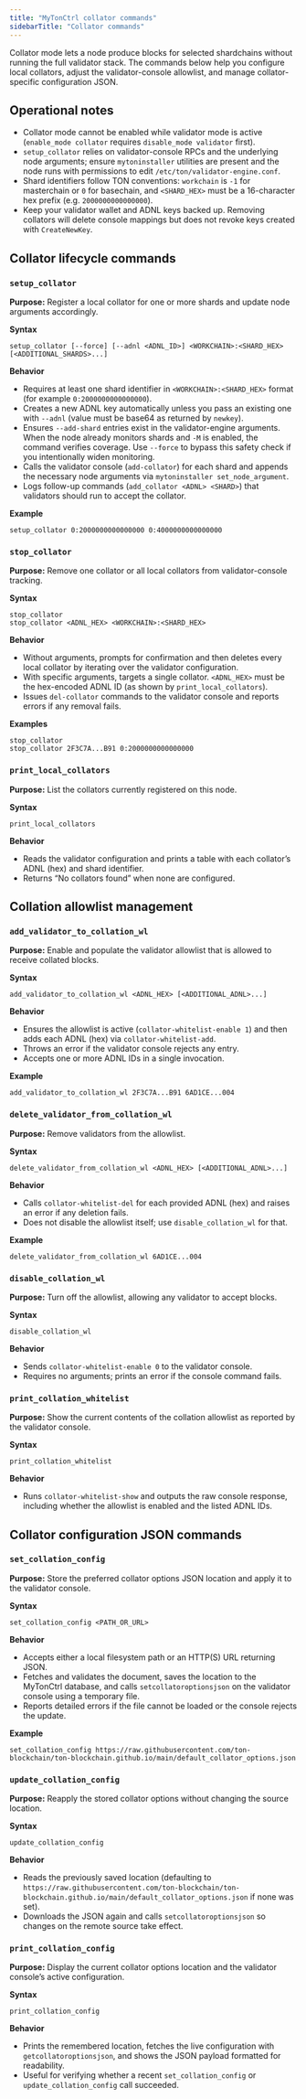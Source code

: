 ```yaml
---
title: "MyTonCtrl collator commands"
sidebarTitle: "Collator commands"
---
```


Collator mode lets a node produce blocks for selected shardchains without running the full validator stack. The commands below help you configure local collators, adjust the validator-console allowlist, and manage collator-specific configuration JSON.

## Operational notes
- Collator mode cannot be enabled while validator mode is active (`enable_mode collator` requires `disable_mode validator` first).
- `setup_collator` relies on validator-console RPCs and the underlying node arguments; ensure `mytoninstaller` utilities are present and the node runs with permissions to edit `/etc/ton/validator-engine.conf`.
- Shard identifiers follow TON conventions: `workchain` is `-1` for masterchain or `0` for basechain, and `<SHARD_HEX>` must be a 16-character hex prefix (e.g. `2000000000000000`).
- Keep your validator wallet and ADNL keys backed up. Removing collators will delete console mappings but does not revoke keys created with `CreateNewKey`.

## Collator lifecycle commands

### `setup_collator`
**Purpose:** Register a local collator for one or more shards and update node arguments accordingly.

**Syntax**
```mytonctrl
setup_collator [--force] [--adnl <ADNL_ID>] <WORKCHAIN>:<SHARD_HEX> [<ADDITIONAL_SHARDS>...]
```

**Behavior**
- Requires at least one shard identifier in `<WORKCHAIN>:<SHARD_HEX>` format (for example `0:2000000000000000`).
- Creates a new ADNL key automatically unless you pass an existing one with `--adnl` (value must be base64 as returned by `newkey`).
- Ensures `--add-shard` entries exist in the validator-engine arguments. When the node already monitors shards and `-M` is enabled, the command verifies coverage. Use `--force` to bypass this safety check if you intentionally widen monitoring.
- Calls the validator console (`add-collator`) for each shard and appends the necessary node arguments via `mytoninstaller set_node_argument`.
- Logs follow-up commands (`add_collator <ADNL> <SHARD>`) that validators should run to accept the collator.

**Example**
```mytonctrl
setup_collator 0:2000000000000000 0:4000000000000000
```

### `stop_collator`
**Purpose:** Remove one collator or all local collators from validator-console tracking.

**Syntax**
```mytonctrl
stop_collator
stop_collator <ADNL_HEX> <WORKCHAIN>:<SHARD_HEX>
```

**Behavior**
- Without arguments, prompts for confirmation and then deletes every local collator by iterating over the validator configuration.
- With specific arguments, targets a single collator. `<ADNL_HEX>` must be the hex-encoded ADNL ID (as shown by `print_local_collators`).
- Issues `del-collator` commands to the validator console and reports errors if any removal fails.

**Examples**
```mytonctrl
stop_collator
stop_collator 2F3C7A...B91 0:2000000000000000
```

### `print_local_collators`
**Purpose:** List the collators currently registered on this node.

**Syntax**
```mytonctrl
print_local_collators
```

**Behavior**
- Reads the validator configuration and prints a table with each collator’s ADNL (hex) and shard identifier.
- Returns “No collators found” when none are configured.


## Collation allowlist management

### `add_validator_to_collation_wl`
**Purpose:** Enable and populate the validator allowlist that is allowed to receive collated blocks.

**Syntax**
```mytonctrl
add_validator_to_collation_wl <ADNL_HEX> [<ADDITIONAL_ADNL>...]
```

**Behavior**
- Ensures the allowlist is active (`collator-whitelist-enable 1`) and then adds each ADNL (hex) via `collator-whitelist-add`.
- Throws an error if the validator console rejects any entry.
- Accepts one or more ADNL IDs in a single invocation.

**Example**
```mytonctrl
add_validator_to_collation_wl 2F3C7A...B91 6AD1CE...004
```

### `delete_validator_from_collation_wl`
**Purpose:** Remove validators from the allowlist.

**Syntax**
```mytonctrl
delete_validator_from_collation_wl <ADNL_HEX> [<ADDITIONAL_ADNL>...]
```

**Behavior**
- Calls `collator-whitelist-del` for each provided ADNL (hex) and raises an error if any deletion fails.
- Does not disable the allowlist itself; use `disable_collation_wl` for that.

**Example**
```mytonctrl
delete_validator_from_collation_wl 6AD1CE...004
```

### `disable_collation_wl`
**Purpose:** Turn off the allowlist, allowing any validator to accept blocks.

**Syntax**
```mytonctrl
disable_collation_wl
```

**Behavior**
- Sends `collator-whitelist-enable 0` to the validator console.
- Requires no arguments; prints an error if the console command fails.


### `print_collation_whitelist`
**Purpose:** Show the current contents of the collation allowlist as reported by the validator console.

**Syntax**
```mytonctrl
print_collation_whitelist
```

**Behavior**
- Runs `collator-whitelist-show` and outputs the raw console response, including whether the allowlist is enabled and the listed ADNL IDs.


## Collator configuration JSON commands

### `set_collation_config`
**Purpose:** Store the preferred collator options JSON location and apply it to the validator console.

**Syntax**
```mytonctrl
set_collation_config <PATH_OR_URL>
```

**Behavior**
- Accepts either a local filesystem path or an HTTP(S) URL returning JSON.
- Fetches and validates the document, saves the location to the MyTonCtrl database, and calls `setcollatoroptionsjson` on the validator console using a temporary file.
- Reports detailed errors if the file cannot be loaded or the console rejects the update.

**Example**
```mytonctrl
set_collation_config https://raw.githubusercontent.com/ton-blockchain/ton-blockchain.github.io/main/default_collator_options.json
```

### `update_collation_config`
**Purpose:** Reapply the stored collator options without changing the source location.

**Syntax**
```mytonctrl
update_collation_config
```

**Behavior**
- Reads the previously saved location (defaulting to `https://raw.githubusercontent.com/ton-blockchain/ton-blockchain.github.io/main/default_collator_options.json` if none was set).
- Downloads the JSON again and calls `setcollatoroptionsjson` so changes on the remote source take effect.


### `print_collation_config`
**Purpose:** Display the current collator options location and the validator console’s active configuration.

**Syntax**
```mytonctrl
print_collation_config
```

**Behavior**
- Prints the remembered location, fetches the live configuration with `getcollatoroptionsjson`, and shows the JSON payload formatted for readability.
- Useful for verifying whether a recent `set_collation_config` or `update_collation_config` call succeeded.
